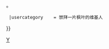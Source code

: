 <noinclude>{{humor}}</noinclude>
{{Userbox-2
  |border-c = #f4c430
  |border-s = 1
  |id1-c    = #FFFFFF
  |id1-s    = 17
  |id1-fc   = #000000
  |id2-c    = orange
  |id2-s    = 13
  |id2-fc   = #FFFFFF
  |info-c   = orange
  |info-s   = 10
  |info-fc  = #FFFF
  |id1      = 🍁
  |id2      = 一片<br/>枫叶
  |info     = <font color="ffffff">这位维基人{{#switch:{{{status|}}}
    |look = 看到了'''[[User:一片枫叶|一片枫叶]]'''</font>
    |fan = 是个'''[[U:一片枫叶|枫叶]]'''迷，喜欢收集各种枫叶
    |非常崇拜[[U:一片枫叶|一片枫叶]]
   }}。
  |usercategory    = 崇拜一片枫叶的维基人
}}
<noinclude>
[[Category:维基人崇拜用户框|Y]]
[[Category:崇拜一片枫叶的维基人| ]]
{{doc}}
</noinclude>